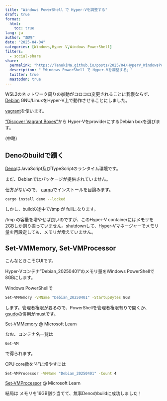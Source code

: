 ```yaml
---
title: "Windows PowerShell で Hyper-Vを調整する"
draft: true
format:
  html:
    toc: true
lang: ja
author: "魔狸"
date: "2025-04-04"
categories: [Windows,Hyper-V,Windows PowerShell]
filters:
  - social-share
share:
  permalink: "https://TanukiMa.github.io/posts/2025/04/HyperV_WindowsPowerShell.html"
  description: "「Windows PowerShell で Hyper-Vを調整する」"
  twitter: true
  mastodon: true
---
```

WSL2のネットワーク周りの挙動がコロコロ変更されることに我慢ならず、
[Debian](https://www.debian.org/) GNU/LinuxをHyper-V上で動作させることにしました。

[vagrant](https://www.vagrantup.com/)を使います。

["Discover Vagrant Boxes"](https://portal.cloud.hashicorp.com/vagrant/discover)から Hyper-VをproviderにするDebian boxを選びます。

(中略)

## Denoのbuildで躓く
[Deno](https://deno.com)はJavaScript及びTypeScriptのランタイム環境です。

まだ、Debianではパッケージが提供されていません。

仕方がないので、
[cargo](https://docs.deno.com/runtime/getting_started/installation/)でインストールを目論みます。
```bash
cargo install deno --locked
```
しかし、buildの途中で/tmp が fullになります。

/tmp の容量を増やせば良いのですが、このHyper-V containerにはメモリを2GBしか割り振っていません。shutdownして、Hyper-Vマネージャーでメモリ量を再設定しても、メモリが増えていません。

## Set-VMMemory, Set-VMProcessor

こんなときこそCUIです。

Hyper-Vコンテナ"Debian_20250401"のメモリ量をWindows PowerShellで8GBにします。

Windows PowerShellで
```bash
Set-VMMemory -VMName "Debian_20250401" -StartupBytes 8GB
```
します。管理者権限が要るので、PowerShellを管理者権限有りで開くか、
[gsudo](https://github.com/gerardog/gsudo)の併用がmustです。

[Set-VMMemory](https://learn.microsoft.com/en-us/powershell/module/hyper-v/set-vmmemory) @ Microsoft Learn

なお、コンテナ名一覧は
```
Get-VM
```
で得られます。

CPU core数を"4"に増やすには
```bash
Set-VMProcessor -VMName "Debian_20250401" -Count 4
```

[Set-VMProcessor](https://learn.microsoft.com/ja-jp/powershell/module/hyper-v/set-vmprocessor) @ Microsoft Learn

結局は
メモリを16GB割り当てて、無事Denoのbuildに成功しました！
